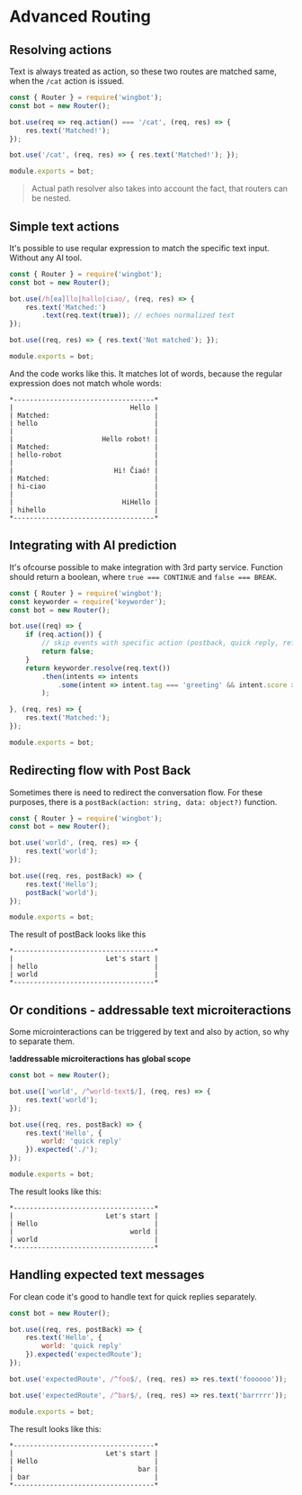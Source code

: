 
# Advanced Routing

## Resolving actions

Text is always treated as action, so these two routes are matched same, when the `/cat` action is issued.

```javascript
const { Router } = require('wingbot');
const bot = new Router();

bot.use(req => req.action() === '/cat', (req, res) => {
    res.text('Matched!');
});

bot.use('/cat', (req, res) => { res.text('Matched!'); });

module.exports = bot;
```

> Actual path resolver also takes into account the fact, that routers can be nested.

## Simple text actions

It's possible to use reqular expression to match the specific text input. Without any AI tool.

```javascript
const { Router } = require('wingbot');
const bot = new Router();

bot.use(/h[ea]llo|hallo|ciao/, (req, res) => {
    res.text('Matched:')
        .text(req.text(true)); // echoes normalized text
});

bot.use((req, res) => { res.text('Not matched'); });

module.exports = bot;
```

And the code works like this. It matches lot of words, because the regular expression
does not match whole words:

```
*-----------------------------------*
|                             Hello |
| Matched:                          |
| hello                             |
|                                   |
|                      Hello robot! |
| Matched:                          |
| hello-robot                       |
|                                   |
|                         Hi! Čiaó! |
| Matched:                          |
| hi-ciao                           |
|                                   |
|                           HiHello |
| hihello                           |
*-----------------------------------*
```

## Integrating with AI prediction

It's ofcourse possible to make integration with 3rd party service. Function should return a boolean, where `true === CONTINUE` and `false === BREAK`.

```javascript
const { Router } = require('wingbot');
const keyworder = require('keyworder');
const bot = new Router();

bot.use((req) => {
    if (req.action()) {
        // skip events with specific action (postback, quick reply, ref...)
        return false;
    }
    return keyworder.resolve(req.text())
        .then(intents => intents
            .some(intent => intent.tag === 'greeting' && intent.score > 0.95)
        );

}, (req, res) => {
    res.text('Matched:');
});

module.exports = bot;
```

## Redirecting flow with Post Back

Sometimes there is need to redirect the conversation flow. For these purposes,
there is a `postBack(action: string, data: object?)` function.

```javascript
const { Router } = require('wingbot');
const bot = new Router();

bot.use('world', (req, res) => {
    res.text('world');
});

bot.use((req, res, postBack) => {
    res.text('Hello');
    postBack('world');
});

module.exports = bot;
```

The result of postBack looks like this

```
*-----------------------------------*
|                       Let's start |
| hello                             |
| world                             |
*-----------------------------------*
```

## Or conditions - addressable text microiteractions

Some microinteractions can be triggered by text and also by action, so why to separate them.

**!addressable microiteractions has global scope**

```javascript
const bot = new Router();

bot.use(['world', /^world-text$/], (req, res) => {
    res.text('world');
});

bot.use((req, res, postBack) => {
    res.text('Hello', {
        world: 'quick reply'
    }).expected('./');
});

module.exports = bot;
```

The result looks like this:

```
*-----------------------------------*
|                       Let's start |
| Hello                             |
|                             world |
| world                             |
*-----------------------------------*
```

## Handling expected text messages

For clean code it's good to handle text for quick replies separately.

```javascript
const bot = new Router();

bot.use((req, res, postBack) => {
    res.text('Hello', {
        world: 'quick reply'
    }).expected('expectedRoute');
});

bot.use('expectedRoute', /^foo$/, (req, res) => res.text('foooooo'));

bot.use('expectedRoute', /^bar$/, (req, res) => res.text('barrrrr'));

module.exports = bot;
```

The result looks like this:

```
*-----------------------------------*
|                       Let's start |
| Hello                             |
|                               bar |
| bar                               |
*-----------------------------------*
```